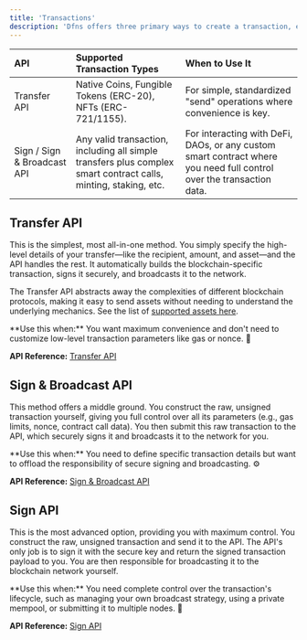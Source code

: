 ```yaml
---
title: 'Transactions'
description: 'Dfns offers three primary ways to create a transaction, each offering a different balance of convenience and control. Your choice depends on how much of the transaction lifecycle you want to manage yourself.'
---
```



| API	| Supported Transaction Types	| When to Use It |
| :--- | :--- | :--- |
| Transfer API	| Native Coins, Fungible Tokens (ERC-20), NFTs (ERC-721/1155).	| For simple, standardized "send" operations where convenience is key. |
| Sign / Sign & Broadcast API	| Any valid transaction, including all simple transfers plus complex smart contract calls, minting, staking, etc.	| For interacting with DeFi, DAOs, or any custom smart contract where you need full control over the transaction data. |


## Transfer API
This is the simplest, most all-in-one method. You simply specify the high-level details of your transfer—like the recipient, amount, and asset—and the API handles the rest. It automatically builds the blockchain-specific transaction, signs it securely, and broadcasts it to the network.

The Transfer API abstracts away the complexities of different blockchain protocols, making it easy to send assets without needing to understand the underlying mechanics. See the list of [supported assets here](/networks/supported-assets).

<Tip> 
**Use this when:** You want maximum convenience and don't need to customize low-level transaction parameters like gas or nonce. 🤝
</Tip>

**API Reference:**
    [Transfer API](/api-reference/wallets/transfer-asset)

## Sign & Broadcast API

This method offers a middle ground. You construct the raw, unsigned transaction yourself, giving you full control over all its parameters (e.g., gas limits, nonce, contract call data). You then submit this raw transaction to the API, which securely signs it and broadcasts it to the network for you.

<Tip> 
**Use this when:** You need to define specific transaction details but want to offload the responsibility of secure signing and broadcasting. ⚙️
</Tip>

**API Reference:**
    [Sign & Broadcast API](/api-reference/wallets/broadcast-transaction)

## Sign API
This is the most advanced option, providing you with maximum control. You construct the raw, unsigned transaction and send it to the API. The API's only job is to sign it with the secure key and return the signed transaction payload to you. You are then responsible for broadcasting it to the blockchain network yourself.

<Tip> 
**Use this when:** You need complete control over the transaction's lifecycle, such as managing your own broadcast strategy, using a private mempool, or submitting it to multiple nodes. 📡
</Tip>

**API Reference:**
    [Sign API](/api-reference/keys/generate-signature)